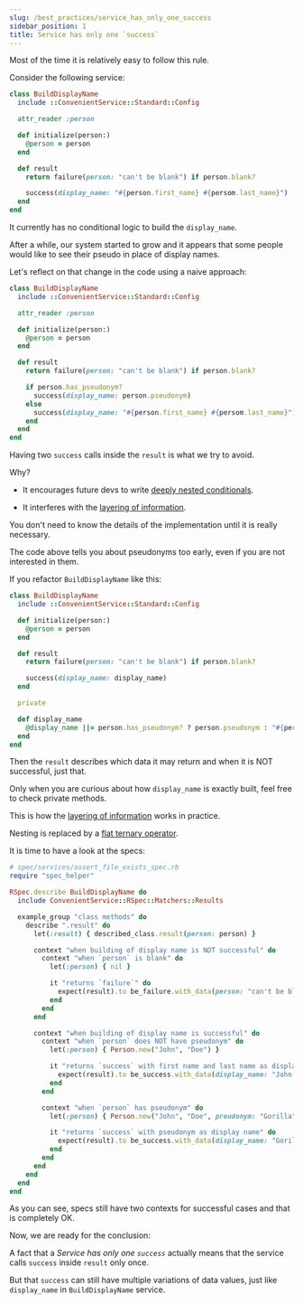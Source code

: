 ```yaml
---
slug: /best_practices/service_has_only_one_success
sidebar_position: 1
title: Service has only one `success`
---
```


Most of the time it is relatively easy to follow this rule.

Consider the following service:

```ruby
class BuildDisplayName
  include ::ConvenientService::Standard::Config

  attr_reader :person

  def initialize(person:)
    @person = person
  end

  def result
    return failure(person: "can't be blank") if person.blank?

    success(display_name: "#{person.first_name} #{persom.last_name}")
  end
end
```

It currently has no conditional logic to build the `display_name`.

After a while, our system started to grow and it appears that some people would like to see their pseudo in place of display names.

Let's reflect on that change in the code using a naive approach:

```ruby
class BuildDisplayName
  include ::ConvenientService::Standard::Config

  attr_reader :person

  def initialize(person:)
    @person = person
  end

  def result
    return failure(person: "can't be blank") if person.blank?

    if person.has_pseudonym?
      success(display_name: person.pseudonym)
    else
      success(display_name: "#{person.first_name} #{persom.last_name}")
    end
  end
end
```


Having two `success` calls inside the `result` is what we try to avoid.

Why?

- It encourages future devs to write [deeply nested conditionals](https://en.wikibooks.org/wiki/Computer_Programming/Coding_Style/Minimize_nesting).

- It interferes with the [layering of information](https://www.oreilly.com/library/view/universal-principles-of/9781592535873/xhtml/ch67.html).

You don't need to know the details of the implementation until it is really necessary.

The code above tells you about pseudonyms too early, even if you are not interested in them.

If you refactor `BuildDisplayName` like this:

```ruby
class BuildDisplayName
  include ::ConvenientService::Standard::Config

  def initialize(person:)
    @person = person
  end

  def result
    return failure(person: "can't be blank") if person.blank?

    success(display_name: display_name)
  end

  private

  def display_name
    @display_name ||= person.has_pseudonym? ? person.pseudonym : "#{person.first_name} #{persom.last_name}"
  end
end
```

Then the `result` describes which data it may return and when it is NOT successful, just that.

Only when you are curious about how `display_name` is exactly built, feel free to check private methods.

This is how the [layering of information](https://www.oreilly.com/library/view/universal-principles-of/9781592535873/xhtml/ch67.html) works in practice.

Nesting is replaced by a [flat ternary operator](https://blog.codinghorror.com/flattening-arrow-code/).

It is time to have a look at the specs:

```ruby
# spec/services/assert_file_exists_spec.rb
require "spec_helper"

RSpec.describe BuildDisplayName do
  include ConvenientService::RSpec::Matchers::Results

  example_group "class methods" do
    describe ".result" do
      let(:result) { described_class.result(person: person) }

      context "when building of display name is NOT successful" do
        context "when `person` is blank" do
          let(:person) { nil }

          it "returns `failure`" do
            expect(result).to be_failure.with_data(person: "can't be blank").of_service(described_class).without_step
          end
        end
      end

      context "when building of display name is successful" do
        context "when `person` does NOT have pseudonym" do
          let(:person) { Person.new("John", "Doe") }

          it "returns `success` with first name and last name as display name" do
            expect(result).to be_success.with_data(display_name: "John Doe").of_service(described_class).without_step
          end
        end

        context "when `person` has pseudonym" do
          let(:person) { Person.new("John", "Doe", preudonym: "Gorilla") }

          it "returns `success` with pseudonym as display name" do
            expect(result).to be_success.with_data(display_name: "Gorilla").of_service(described_class).without_step
          end
        end
      end
    end
  end
end
```

As you can see, specs still have two contexts for successful cases and that is completely OK.

Now, we are ready for the conclusion:

A fact that a *Service has only one `success`* actually means that the service calls `success` inside `result` only once.

But that `success` can still have multiple variations of data values, just like `display_name` in `BuildDisplayName` service.
